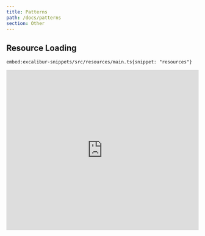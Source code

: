 ```yaml
---
title: Patterns
path: /docs/patterns
section: Other
---
```


## Resource Loading

`embed:excalibur-snippets/src/resources/main.ts{snippet: "resources"}`

<iframe src="https://excaliburjs.com/excalibur-snippets/resources/" 
        style="width:100%; height:420px; border:0; overflow:hidden">

</iframe>
